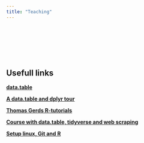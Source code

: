 ```yaml
---
title: "Teaching"
---
```


<br><br><br><br><br>  

## Usefull links  
  
[**data.table**](https://rdatatable.gitlab.io/data.table/)  
  
[**A data.table and dplyr tour**](https://atrebas.github.io/post/2019-03-03-datatable-dplyr/)  

[**Thomas Gerds R-tutorials**](https://publicifsv.sund.ku.dk/~tag/Teaching/share/R-tutorials/index.html)  

[**Course with data.table, tidyverse and web scraping**](https://github.com/uo-ec510-2020-spring/lectures)

[**Setup linux, Git and R**](https://github.com/grantmcdermott/arch-tips)

<br><br><br><br><br>  






